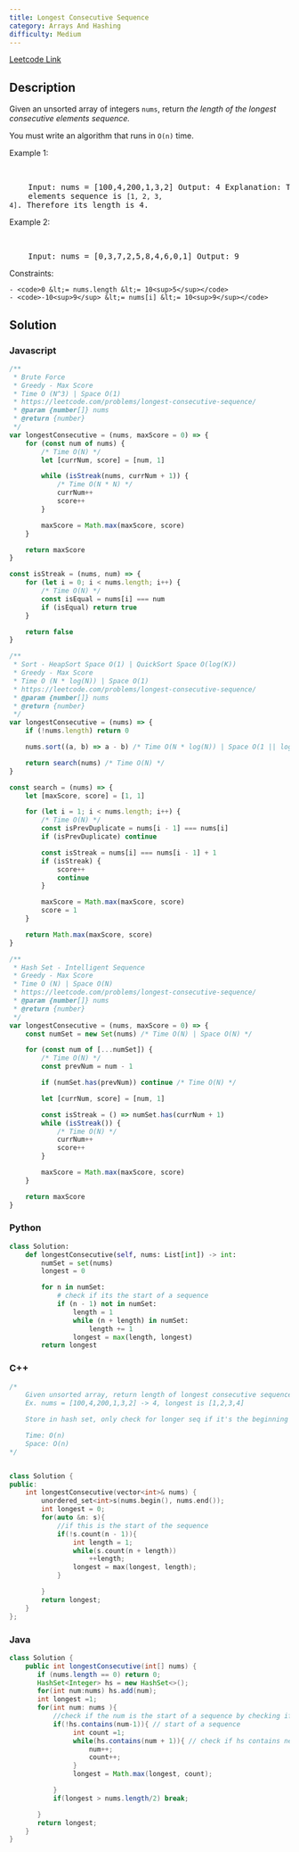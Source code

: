 ```yaml
---
title: Longest Consecutive Sequence
category: Arrays And Hashing
difficulty: Medium
---
```


<Callout>

[Leetcode Link](https://leetcode.com/problems/longest-consecutive-sequence)

</Callout>

## Description

Given an unsorted array of integers <code>nums</code>, return _the length of the longest consecutive elements sequence._

You must write an algorithm that runs in <code>O(n)</code> time.

Example 1:

<br />
<pre className="overflow-x-auto">
	Input: nums = [100,4,200,1,3,2] Output: 4 Explanation: The longest consecutive
	elements sequence is <code>[1, 2, 3, 4]</code>. Therefore its length is 4.
</pre>

Example 2:

<br />
<pre className="overflow-x-auto">
	Input: nums = [0,3,7,2,5,8,4,6,0,1] Output: 9
</pre>

Constraints:

    - <code>0 &lt;= nums.length &lt;= 10<sup>5</sup></code>
    - <code>-10<sup>9</sup> &lt;= nums[i] &lt;= 10<sup>9</sup></code>

## Solution

### Javascript

```javascript
/**
 * Brute Force
 * Greedy - Max Score
 * Time O (N^3) | Space O(1)
 * https://leetcode.com/problems/longest-consecutive-sequence/
 * @param {number[]} nums
 * @return {number}
 */
var longestConsecutive = (nums, maxScore = 0) => {
	for (const num of nums) {
		/* Time O(N) */
		let [currNum, score] = [num, 1]

		while (isStreak(nums, currNum + 1)) {
			/* Time O(N * N) */
			currNum++
			score++
		}

		maxScore = Math.max(maxScore, score)
	}

	return maxScore
}

const isStreak = (nums, num) => {
	for (let i = 0; i < nums.length; i++) {
		/* Time O(N) */
		const isEqual = nums[i] === num
		if (isEqual) return true
	}

	return false
}

/**
 * Sort - HeapSort Space O(1) | QuickSort Space O(log(K))
 * Greedy - Max Score
 * Time O (N * log(N)) | Space O(1)
 * https://leetcode.com/problems/longest-consecutive-sequence/
 * @param {number[]} nums
 * @return {number}
 */
var longestConsecutive = (nums) => {
	if (!nums.length) return 0

	nums.sort((a, b) => a - b) /* Time O(N * log(N)) | Space O(1 || log(N)) */

	return search(nums) /* Time O(N) */
}

const search = (nums) => {
	let [maxScore, score] = [1, 1]

	for (let i = 1; i < nums.length; i++) {
		/* Time O(N) */
		const isPrevDuplicate = nums[i - 1] === nums[i]
		if (isPrevDuplicate) continue

		const isStreak = nums[i] === nums[i - 1] + 1
		if (isStreak) {
			score++
			continue
		}

		maxScore = Math.max(maxScore, score)
		score = 1
	}

	return Math.max(maxScore, score)
}

/**
 * Hash Set - Intelligent Sequence
 * Greedy - Max Score
 * Time O (N) | Space O(N)
 * https://leetcode.com/problems/longest-consecutive-sequence/
 * @param {number[]} nums
 * @return {number}
 */
var longestConsecutive = (nums, maxScore = 0) => {
	const numSet = new Set(nums) /* Time O(N) | Space O(N) */

	for (const num of [...numSet]) {
		/* Time O(N) */
		const prevNum = num - 1

		if (numSet.has(prevNum)) continue /* Time O(N) */

		let [currNum, score] = [num, 1]

		const isStreak = () => numSet.has(currNum + 1)
		while (isStreak()) {
			/* Time O(N) */
			currNum++
			score++
		}

		maxScore = Math.max(maxScore, score)
	}

	return maxScore
}
```

### Python

```python
class Solution:
    def longestConsecutive(self, nums: List[int]) -> int:
        numSet = set(nums)
        longest = 0

        for n in numSet:
            # check if its the start of a sequence
            if (n - 1) not in numSet:
                length = 1
                while (n + length) in numSet:
                    length += 1
                longest = max(length, longest)
        return longest

```

### C++

```cpp
/*
    Given unsorted array, return length of longest consecutive sequence
    Ex. nums = [100,4,200,1,3,2] -> 4, longest is [1,2,3,4]

    Store in hash set, only check for longer seq if it's the beginning

    Time: O(n)
    Space: O(n)
*/


class Solution {
public:
    int longestConsecutive(vector<int>& nums) {
        unordered_set<int>s(nums.begin(), nums.end());
        int longest = 0;
        for(auto &n: s){
            //if this is the start of the sequence
            if(!s.count(n - 1)){
                int length = 1;
                while(s.count(n + length))
                    ++length;
                longest = max(longest, length);
            }

        }
        return longest;
    }
};

```

### Java

```java
class Solution {
    public int longestConsecutive(int[] nums) {
       if (nums.length == 0) return 0;
       HashSet<Integer> hs = new HashSet<>();
       for(int num:nums) hs.add(num);
       int longest =1;
       for(int num: nums ){
           //check if the num is the start of a sequence by checking if left exists
           if(!hs.contains(num-1)){ // start of a sequence
                int count =1;
                while(hs.contains(num + 1)){ // check if hs contains next no.
                    num++;
                    count++;
                }
                longest = Math.max(longest, count);

           }
           if(longest > nums.length/2) break;

       }
       return longest;
    }
}

```
